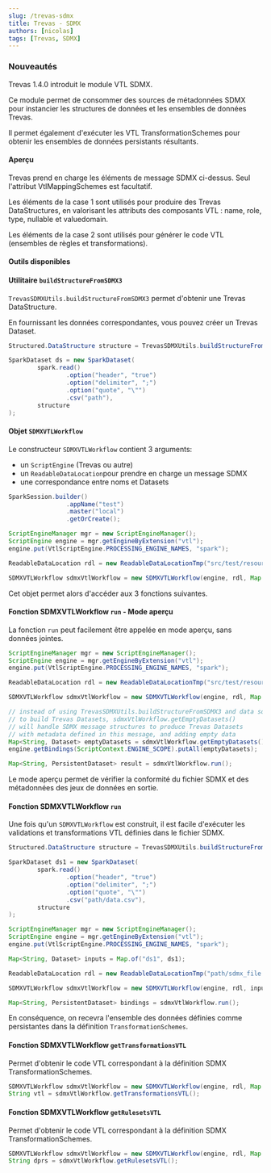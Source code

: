 ```yaml
---
slug: /trevas-sdmx
title: Trevas - SDMX
authors: [nicolas]
tags: [Trevas, SDMX]
---
```



### Nouveautés

Trevas 1.4.0 introduit le module VTL SDMX.

Ce module permet de consommer des sources de métadonnées SDMX pour instancier les structures de données et les ensembles de données Trevas.

Il permet également d'exécuter les VTL TransformationSchemes pour obtenir les ensembles de données persistants résultants.

#### Aperçu

<div style={{ textAlign: 'center' }}>
	<ThemedImage
		alt="Diagramme VTL SDMX"
		sources={{
			light: useBaseUrl('/img/vtl-sdmx-light.svg'),
			dark: useBaseUrl('/img/vtl-sdmx-dark.svg'),
		}}
	/>
</div>

Trevas prend en charge les éléments de message SDMX ci-dessus. Seul l'attribut VtlMappingSchemes est facultatif.

Les éléments de la case 1 sont utilisés pour produire des Trevas DataStructures, en valorisant les attributs des composants VTL : name, role, type, nullable et valuedomain.

Les éléments de la case 2 sont utilisés pour générer le code VTL (ensembles de règles et transformations).

#### Outils disponibles

#### Utilitaire `buildStructureFromSDMX3`

`TrevasSDMXUtils.buildStructureFromSDMX3` permet d'obtenir une Trevas DataStructure.

En fournissant les données correspondantes, vous pouvez créer un Trevas Dataset.

```java
Structured.DataStructure structure = TrevasSDMXUtils.buildStructureFromSDMX3("path/sdmx_file.xml", "STRUCT_ID");

SparkDataset ds = new SparkDataset(
        spark.read()
                .option("header", "true")
                .option("delimiter", ";")
                .option("quote", "\"")
                .csv("path"),
        structure
);
```

#### Objet `SDMXVTLWorkflow`

Le constructeur `SDMXVTLWorkflow` contient 3 arguments:

- un `ScriptEngine` (Trevas ou autre)
- un `ReadableDataLocation`pour prendre en charge un message SDMX
- une correspondance entre noms et Datasets

```java
SparkSession.builder()
                .appName("test")
                .master("local")
                .getOrCreate();

ScriptEngineManager mgr = new ScriptEngineManager();
ScriptEngine engine = mgr.getEngineByExtension("vtl");
engine.put(VtlScriptEngine.PROCESSING_ENGINE_NAMES, "spark");

ReadableDataLocation rdl = new ReadableDataLocationTmp("src/test/resources/DSD_BPE_CENSUS.xml");

SDMXVTLWorkflow sdmxVtlWorkflow = new SDMXVTLWorkflow(engine, rdl, Map.of());
```

Cet objet permet alors d'accéder aux 3 fonctions suivantes.

#### Fonction SDMXVTLWorkflow `run` - Mode aperçu

La fonction `run` peut facilement être appelée en mode aperçu, sans données jointes.

```java
ScriptEngineManager mgr = new ScriptEngineManager();
ScriptEngine engine = mgr.getEngineByExtension("vtl");
engine.put(VtlScriptEngine.PROCESSING_ENGINE_NAMES, "spark");

ReadableDataLocation rdl = new ReadableDataLocationTmp("src/test/resources/DSD_BPE_CENSUS.xml");

SDMXVTLWorkflow sdmxVtlWorkflow = new SDMXVTLWorkflow(engine, rdl, Map.of());

// instead of using TrevasSDMXUtils.buildStructureFromSDMX3 and data sources
// to build Trevas Datasets, sdmxVtlWorkflow.getEmptyDatasets()
// will handle SDMX message structures to produce Trevas Datasets
// with metadata defined in this message, and adding empty data
Map<String, Dataset> emptyDatasets = sdmxVtlWorkflow.getEmptyDatasets();
engine.getBindings(ScriptContext.ENGINE_SCOPE).putAll(emptyDatasets);

Map<String, PersistentDataset> result = sdmxVtlWorkflow.run();
```

Le mode aperçu permet de vérifier la conformité du fichier SDMX et des métadonnées des jeux de données en sortie.

#### Fonction SDMXVTLWorkflow `run`

Une fois qu'un `SDMXVTLWorkflow` est construit, il est facile d'exécuter les validations et transformations VTL définies dans le fichier SDMX.

```java
Structured.DataStructure structure = TrevasSDMXUtils.buildStructureFromSDMX3("path/sdmx_file.xml", "ds1");

SparkDataset ds1 = new SparkDataset(
        spark.read()
                .option("header", "true")
                .option("delimiter", ";")
                .option("quote", "\"")
                .csv("path/data.csv"),
        structure
);

ScriptEngineManager mgr = new ScriptEngineManager();
ScriptEngine engine = mgr.getEngineByExtension("vtl");
engine.put(VtlScriptEngine.PROCESSING_ENGINE_NAMES, "spark");

Map<String, Dataset> inputs = Map.of("ds1", ds1);

ReadableDataLocation rdl = new ReadableDataLocationTmp("path/sdmx_file.xml");

SDMXVTLWorkflow sdmxVtlWorkflow = new SDMXVTLWorkflow(engine, rdl, inputs);

Map<String, PersistentDataset> bindings = sdmxVtlWorkflow.run();
```

En conséquence, on recevra l'ensemble des données définies comme persistantes dans la définition `TransformationSchemes`.

#### Fonction SDMXVTLWorkflow `getTransformationsVTL`

Permet d'obtenir le code VTL correspondant à la définition SDMX TransformationSchemes.

```java
SDMXVTLWorkflow sdmxVtlWorkflow = new SDMXVTLWorkflow(engine, rdl, Map.of());
String vtl = sdmxVtlWorkflow.getTransformationsVTL();
```

#### Fonction SDMXVTLWorkflow `getRulesetsVTL`

Permet d'obtenir le code VTL correspondant à la définition SDMX TransformationSchemes.

```java
SDMXVTLWorkflow sdmxVtlWorkflow = new SDMXVTLWorkflow(engine, rdl, Map.of());
String dprs = sdmxVtlWorkflow.getRulesetsVTL();
```
